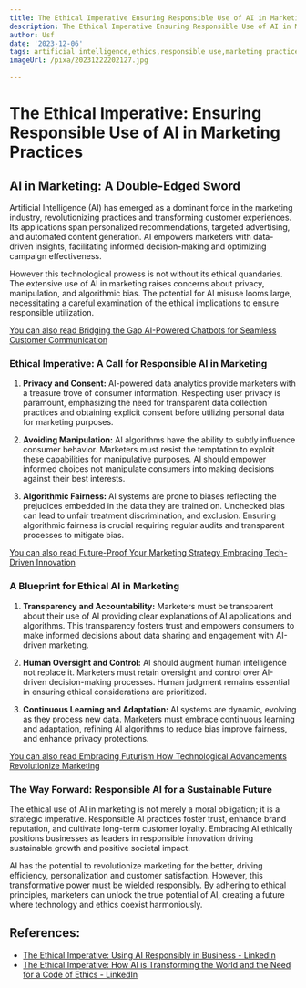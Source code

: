 ```yaml
---
title: The Ethical Imperative Ensuring Responsible Use of AI in Marketing Practices
description: The Ethical Imperative Ensuring Responsible Use of AI in Marketing Practices
author: Usf
date: '2023-12-06'
tags: artificial intelligence,ethics,responsible use,marketing practices,AI
imageUrl: /pixa/20231222202127.jpg

---
```

#  The Ethical Imperative: Ensuring Responsible Use of AI in Marketing Practices

## AI  in Marketing: A Double-Edged Sword

Artificial Intelligence (AI) has emerged as a dominant force in the marketing  industry, revolutionizing practices  and transforming customer experiences. Its applications span personalized recommendations, targeted advertising, and automated content generation. AI empowers marketers with data-driven insights, facilitating  informed decision-making and optimizing  campaign effectiveness.

However this technological prowess is  not without its ethical quandaries. The  extensive use of AI in marketing raises concerns about privacy,  manipulation, and algorithmic bias. The potential for AI misuse looms  large, necessitating a  careful examination of the ethical implications to ensure responsible utilization.

[You can also read Bridging the Gap AI-Powered Chatbots for Seamless Customer Communication](Bridging%20the%20Gap%20AI-Powered%20Chatbots%20for%20Seamless%20Customer%20Communication)


### Ethical Imperative: A Call for Responsible AI in Marketing

1. **Privacy and Consent:**
   AI-powered data analytics provide marketers with a treasure trove of consumer information. Respecting user privacy  is paramount, emphasizing the need for transparent data  collection practices and obtaining explicit consent before utilizing personal data for marketing purposes.

2. **Avoiding Manipulation:**
   AI algorithms have the ability to subtly influence consumer behavior. Marketers must resist the temptation  to exploit these capabilities for manipulative purposes. AI should empower informed  choices not manipulate consumers into making decisions against their  best interests.

3. **Algorithmic Fairness:**
    AI systems are prone to biases  reflecting the prejudices embedded in the data they are trained on. Unchecked bias can  lead to unfair treatment  discrimination, and exclusion. Ensuring algorithmic fairness is crucial requiring  regular audits and transparent processes to mitigate bias.

[You can also read Future-Proof Your Marketing  Strategy Embracing Tech-Driven  Innovation](Future-Proof%20Your%20Marketing%20Strategy%20Embracing%20Tech-Driven%20Innovation)


### A Blueprint  for Ethical AI in Marketing

1. **Transparency and Accountability:**
   Marketers must be transparent about their use of AI providing clear explanations of AI applications and  algorithms. This transparency fosters trust and empowers consumers to make informed  decisions about data sharing and engagement  with AI-driven  marketing.

2. **Human Oversight and Control:**
   AI should augment human  intelligence not  replace it.  Marketers  must  retain oversight and control over AI-driven decision-making processes. Human judgment remains essential  in ensuring ethical considerations  are prioritized.

3. **Continuous Learning and Adaptation:**
   AI systems  are dynamic, evolving as they process new data. Marketers must embrace continuous learning  and adaptation, refining AI algorithms to  reduce bias improve  fairness, and enhance privacy protections.

[You can also read Embracing Futurism How  Technological Advancements Revolutionize Marketing](Embracing%20Futurism%20How%20Technological%20Advancements%20Revolutionize%20Marketing)


### The Way Forward: Responsible AI for a Sustainable Future

The ethical use of AI in marketing is not merely a moral obligation; it is a strategic imperative. Responsible AI practices foster trust, enhance brand reputation, and cultivate long-term customer loyalty. Embracing AI ethically positions businesses  as leaders in responsible innovation driving sustainable growth and positive  societal impact.

AI has the potential to revolutionize marketing for the better, driving efficiency, personalization and customer satisfaction. However,  this transformative power must be wielded  responsibly.  By adhering  to ethical principles, marketers can unlock the true  potential of AI,  creating a future where technology and ethics coexist harmoniously.

## References:
- [The Ethical Imperative: Using AI Responsibly in Business - LinkedIn](https://www.linkedin.com/pulse/ethical-imperative-using-ai-responsibly-business-laxhe?trk=organization_guest_main-feed-card_feed-article-content)
- [The Ethical Imperative: How AI is Transforming the World and the Need for a Code of Ethics - LinkedIn](https://www.linkedin.com/pulse/ethical-imperative-how-ai-transforming-world-need-code-ethics)
